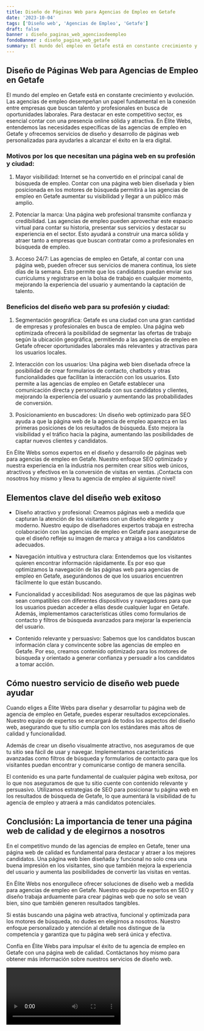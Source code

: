 ```yaml
---
title: Diseño de Páginas Web para Agencias de Empleo en Getafe
date: '2023-10-04'
tags: ['Diseño web', 'Agencias de Empleo', 'Getafe']
draft: false
banner : diseño_paginas_web_agenciasdeempleo
fondoBanner : diseño_pagina_web_getafe
summary: El mundo del empleo en Getafe está en constante crecimiento y evolución. Las agencias de empleo desempeñan un papel fundamental en la conexión entre empresas que buscan talento y profesionales en busca de oportunidades laborales. Para destacar en este competitivo sector, es esencial contar con una presencia online sólida y atractiva. En Élite Webs, entendemos las necesidades específicas de las agencias de empleo en Getafe y ofrecemos servicios de diseño y desarrollo de páginas web personalizadas para ayudarles a alcanzar el éxito en la era digital.
---
```


## Diseño de Páginas Web para Agencias de Empleo en Getafe

El mundo del empleo en Getafe está en constante crecimiento y evolución. Las agencias de empleo desempeñan un papel fundamental en la conexión entre empresas que buscan talento y profesionales en busca de oportunidades laborales. Para destacar en este competitivo sector, es esencial contar con una presencia online sólida y atractiva. En Élite Webs, entendemos las necesidades específicas de las agencias de empleo en Getafe y ofrecemos servicios de diseño y desarrollo de páginas web personalizadas para ayudarles a alcanzar el éxito en la era digital.

### Motivos por los que necesitan una página web en su profesión y ciudad:

1. Mayor visibilidad: Internet se ha convertido en el principal canal de búsqueda de empleo. Contar con una página web bien diseñada y bien posicionada en los motores de búsqueda permitirá a las agencias de empleo en Getafe aumentar su visibilidad y llegar a un público más amplio.

2. Potenciar la marca: Una página web profesional transmite confianza y credibilidad. Las agencias de empleo pueden aprovechar este espacio virtual para contar su historia, presentar sus servicios y destacar su experiencia en el sector. Esto ayudará a construir una marca sólida y atraer tanto a empresas que buscan contratar como a profesionales en búsqueda de empleo.

3. Acceso 24/7: Las agencias de empleo en Getafe, al contar con una página web, pueden ofrecer sus servicios de manera continua, los siete días de la semana. Esto permite que los candidatos puedan enviar sus currículums y registrarse en la bolsa de trabajo en cualquier momento, mejorando la experiencia del usuario y aumentando la captación de talento.

### Beneficios del diseño web para su profesión y ciudad:

1. Segmentación geográfica: Getafe es una ciudad con una gran cantidad de empresas y profesionales en busca de empleo. Una página web optimizada ofrecerá la posibilidad de segmentar las ofertas de trabajo según la ubicación geográfica, permitiendo a las agencias de empleo en Getafe ofrecer oportunidades laborales más relevantes y atractivas para los usuarios locales.

2. Interacción con los usuarios: Una página web bien diseñada ofrece la posibilidad de crear formularios de contacto, chatbots y otras funcionalidades que facilitan la interacción con los usuarios. Esto permite a las agencias de empleo en Getafe establecer una comunicación directa y personalizada con sus candidatos y clientes, mejorando la experiencia del usuario y aumentando las probabilidades de conversión.

3. Posicionamiento en buscadores: Un diseño web optimizado para SEO ayuda a que la página web de la agencia de empleo aparezca en las primeras posiciones de los resultados de búsqueda. Esto mejora la visibilidad y el tráfico hacia la página, aumentando las posibilidades de captar nuevos clientes y candidatos.

En Élite Webs somos expertos en el diseño y desarrollo de páginas web para agencias de empleo en Getafe. Nuestro enfoque SEO optimizado y nuestra experiencia en la industria nos permiten crear sitios web únicos, atractivos y efectivos en la conversión de visitas en ventas. ¡Contacta con nosotros hoy mismo y lleva tu agencia de empleo al siguiente nivel!

<GifSeo />

<Cta />

## Elementos clave del diseño web exitoso

- Diseño atractivo y profesional: Creamos páginas web a medida que capturan la atención de los visitantes con un diseño elegante y moderno. Nuestro equipo de diseñadores expertos trabaja en estrecha colaboración con las agencias de empleo en Getafe para asegurarse de que el diseño refleje su imagen de marca y atraiga a los candidatos adecuados.

- Navegación intuitiva y estructura clara: Entendemos que los visitantes quieren encontrar información rápidamente. Es por eso que optimizamos la navegación de las páginas web para agencias de empleo en Getafe, asegurándonos de que los usuarios encuentren fácilmente lo que están buscando.

- Funcionalidad y accesibilidad: Nos aseguramos de que las páginas web sean compatibles con diferentes dispositivos y navegadores para que los usuarios puedan acceder a ellas desde cualquier lugar en Getafe. Además, implementamos características útiles como formularios de contacto y filtros de búsqueda avanzados para mejorar la experiencia del usuario.

- Contenido relevante y persuasivo: Sabemos que los candidatos buscan información clara y convincente sobre las agencias de empleo en Getafe. Por eso, creamos contenido optimizado para los motores de búsqueda y orientado a generar confianza y persuadir a los candidatos a tomar acción.

## Cómo nuestro servicio de diseño web puede ayudar

Cuando eliges a Élite Webs para diseñar y desarrollar tu página web de agencia de empleo en Getafe, puedes esperar resultados excepcionales. Nuestro equipo de expertos se encargará de todos los aspectos del diseño web, asegurando que tu sitio cumpla con los estándares más altos de calidad y funcionalidad.

Además de crear un diseño visualmente atractivo, nos aseguramos de que tu sitio sea fácil de usar y navegar. Implementamos características avanzadas como filtros de búsqueda y formularios de contacto para que los visitantes puedan encontrar y comunicarse contigo de manera sencilla.

El contenido es una parte fundamental de cualquier página web exitosa, por lo que nos aseguramos de que tu sitio cuente con contenido relevante y persuasivo. Utilizamos estrategias de SEO para posicionar tu página web en los resultados de búsqueda de Getafe, lo que aumentará la visibilidad de tu agencia de empleo y atraerá a más candidatos potenciales.

## Conclusión: La importancia de tener una página web de calidad y de elegirnos a nosotros

En el competitivo mundo de las agencias de empleo en Getafe, tener una página web de calidad es fundamental para destacar y atraer a los mejores candidatos. Una página web bien diseñada y funcional no solo crea una buena impresión en los visitantes, sino que también mejora la experiencia del usuario y aumenta las posibilidades de convertir las visitas en ventas.

En Élite Webs nos enorgullece ofrecer soluciones de diseño web a medida para agencias de empleo en Getafe. Nuestro equipo de expertos en SEO y diseño trabaja arduamente para crear páginas web que no solo se vean bien, sino que también generen resultados tangibles.

Si estás buscando una página web atractiva, funcional y optimizada para los motores de búsqueda, no dudes en elegirnos a nosotros. Nuestro enfoque personalizado y atención al detalle nos distingue de la competencia y garantiza que tu página web será única y efectiva.

Confía en Élite Webs para impulsar el éxito de tu agencia de empleo en Getafe con una página web de calidad. Contáctanos hoy mismo para obtener más información sobre nuestros servicios de diseño web.

<Video />

<CtaBot job='Agencias de Empleo' city='Getafe'/>

<Gmaps query='Getafe+españa+maps' />